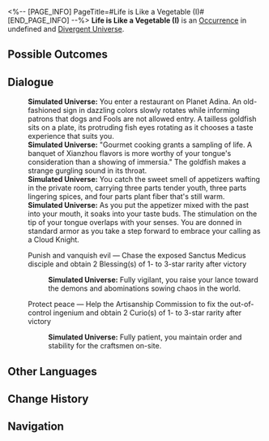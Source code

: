 <%-- [PAGE_INFO]
PageTitle=#Life is Like a Vegetable (I)#
[END_PAGE_INFO] --%>
{{Stub}}
{{Simulated Universe Event Infobox
|id            = 24901
|title         = 
|image         = <!--TBA: SpriteOutput/Rogue/RandomEvent/PicRogueEvent_30.png-->
|domains_su    = 
|domains_swarm = 
|domains_gng   = 
|domains_du    = Unknown
|domains_und   = 
|requirements  = 
|prev          = 
|next          = 
|characters    = 
|factions      = 
|order         = 
|order_du      = 127
}}
'''Life is Like a Vegetable (I)''' is an [[Divergent Universe/Occurrence|Occurrence]] in undefined and [[Divergent Universe]].

==Possible Outcomes==
{{Possible Outcomes
|choice_1 = Punish and vanquish evil
|result_1 = Chase the exposed Sanctus Medicus disciple and obtain 2 Blessing(s) of 1- to 3-star rarity after victory

|choice_2 = Protect peace
|result_2 = Help the Artisanship Commission to fix the out-of-control ingenium and obtain 2 Curio(s) of 1- to 3-star rarity after victory

}}
<!--
==Gameplay Notes==
* 
-->
==Dialogue==
{{Dialogue Start}}
:'''Simulated Universe:''' You enter a restaurant on Planet Adina. An old-fashioned sign in dazzling colors slowly rotates while informing patrons that dogs and Fools are not allowed entry. A tailless goldfish sits on a plate, its protruding fish eyes rotating as it chooses a taste experience that suits you.
:'''Simulated Universe:''' "Gourmet cooking grants a sampling of life. A banquet of Xianzhou flavors is more worthy of your tongue's consideration than a showing of immersia." The goldfish makes a strange gurgling sound in its throat.
:'''Simulated Universe:''' You catch the sweet smell of appetizers wafting in the private room, carrying three parts tender youth, three parts lingering spices, and four parts plant fiber that's still warm.
:'''Simulated Universe:''' As you put the appetizer mixed with the past into your mouth, it soaks into your taste buds. The stimulation on the tip of your tongue overlaps with your senses. You are donned in standard armor as you take a step forward to embrace your calling as a Cloud Knight.
:{{DIcon|Star}} Punish and vanquish evil &mdash; Chase the exposed Sanctus Medicus disciple and obtain 2 Blessing(s) of 1- to 3-star rarity after victory
::'''Simulated Universe:''' Fully vigilant, you raise your lance toward the demons and abominations sowing chaos in the world.
:{{DIcon|Star}} Protect peace &mdash; Help the Artisanship Commission to fix the out-of-control ingenium and obtain 2 Curio(s) of 1- to 3-star rarity after victory
::'''Simulated Universe:''' Fully patient, you maintain order and stability for the craftsmen on-site.
{{Dialogue End}}

==Other Languages==
{{Other Languages
|en   = Life is Like a Vegetable (I)
|zhs  = 人生如菜（其一）
|zht  = 人生如菜（其一）
|ja   = {{Rubi|人生|じんせい}}は{{Rubi|料理|りょうり}}の{{Rubi|如|ごと}}く（その1）
|ko   = 인생은 채소와 같다 (1)
|es   = La vida es como la verdura (I)
|fr   = La vie est comme un légume (I)
|ru   = Жизнь как пища I
|th   = ชีวิตดั่งพืชผัก (1)
|vi   = Nhân Sinh Như Rau Cải (I)
|de   = Das Leben ist wie Gemüse (I)
|id   = Hidup Bagai Sayur (1)
|pt   = A Vida É Como um Legume (I)
}}

==Change History==
{{Change History|2.7}}

==Navigation==
{{Occurrence Navbox}}